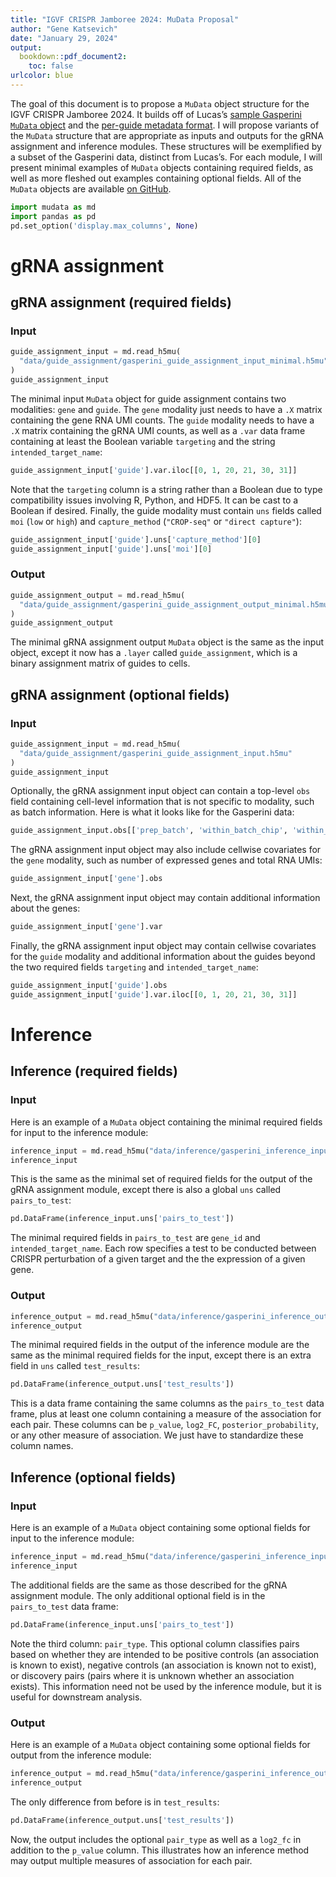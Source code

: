 ```yaml
---
title: "IGVF CRISPR Jamboree 2024: MuData Proposal"
author: "Gene Katsevich"
date: "January 29, 2024"
output: 
  bookdown::pdf_document2:
    toc: false
urlcolor: blue
---
```


The goal of this document is to propose a `MuData` object structure for the IGVF CRISPR Jamboree 2024. It builds off of Lucas's [sample Gasperini `MuData` object](https://github.com/IGVF-CRISPR/Pipeline_Gasperini_2019/tree/main) and the [per-guide metadata format](https://docs.google.com/document/d/1tib4To6XjMYTxeBRCgvgRD5JCq2XsmcJDjMcL2AGzso/edit). I will propose variants of the `MuData` structure that are appropriate as inputs and outputs for the gRNA assignment and inference modules. These structures will be exemplified by a subset of the Gasperini data, distinct from Lucas's. For each module, I will present minimal examples of `MuData` objects containing required fields, as well as more fleshed out examples containing optional fields. All of the `MuData` objects are available [on GitHub](https://github.com/Katsevich-Lab/sceptre-igvf/tree/main/data).

```python
import mudata as md
import pandas as pd
pd.set_option('display.max_columns', None)
```

# gRNA assignment

## gRNA assignment (required fields)

### Input
```python
guide_assignment_input = md.read_h5mu(
  "data/guide_assignment/gasperini_guide_assignment_input_minimal.h5mu"
)
guide_assignment_input
```
The minimal input `MuData` object for guide assignment contains two modalities: `gene` and `guide`. The `gene` modality just needs to have a `.X` matrix containing the gene RNA UMI counts. The `guide` modality needs to have a `.X` matrix containing the gRNA UMI counts, as well as a `.var` data frame containing at least the Boolean variable `targeting` and the string `intended_target_name`:
```python
guide_assignment_input['guide'].var.iloc[[0, 1, 20, 21, 30, 31]]
```
Note that the `targeting` column is a string rather than a Boolean due to type compatibility issues involving R, Python, and HDF5. It can be cast to a Boolean if desired. Finally, the guide modality must contain `uns` fields called `moi` (`low` or `high`) and `capture_method` (`"CROP-seq"` or `"direct capture"`):
```python
guide_assignment_input['guide'].uns['capture_method'][0]
guide_assignment_input['guide'].uns['moi'][0]
```

### Output

```python
guide_assignment_output = md.read_h5mu(
  "data/guide_assignment/gasperini_guide_assignment_output_minimal.h5mu"
)
guide_assignment_output
```
The minimal gRNA assignment output `MuData` object is the same as the input object, except it now has a `.layer` called `guide_assignment`, which is a binary assignment matrix of guides to cells.

## gRNA assignment (optional fields)

### Input

```python
guide_assignment_input = md.read_h5mu(
  "data/guide_assignment/gasperini_guide_assignment_input.h5mu"
)
guide_assignment_input
```

Optionally, the gRNA assignment input object can contain a top-level `obs` field containing cell-level information that is not specific to modality, such as batch information. Here is what it looks like for the Gasperini data:
```python
guide_assignment_input.obs[['prep_batch', 'within_batch_chip', 'within_chip_lane']]
```
The gRNA assignment input object may also include cellwise covariates for the `gene` modality, such as number of expressed genes and total RNA UMIs:
```python
guide_assignment_input['gene'].obs
```
Next, the gRNA assignment input object may contain additional information about the genes:
```python
guide_assignment_input['gene'].var
```
Finally, the gRNA assignment input object may contain cellwise covariates for the `guide` modality and additional information about the guides beyond the two required fields `targeting` and `intended_target_name`:
```python
guide_assignment_input['guide'].obs
guide_assignment_input['guide'].var.iloc[[0, 1, 20, 21, 30, 31]]
```

# Inference

## Inference (required fields)

### Input

Here is an example of a `MuData` object containing the minimal required fields for input to the inference module:
```python
inference_input = md.read_h5mu("data/inference/gasperini_inference_input_minimal.h5mu")
inference_input
```
This is the same as the minimal set of required fields for the output of the gRNA assignment module, except there is also a global `uns` called `pairs_to_test`:
```python
pd.DataFrame(inference_input.uns['pairs_to_test'])
```
The minimal required fields in `pairs_to_test` are `gene_id` and `intended_target_name`. Each row specifies a test to be conducted between CRISPR perturbation of a given target and the the expression of a given gene. 

### Output

```python
inference_output = md.read_h5mu("data/inference/gasperini_inference_output_minimal.h5mu")
inference_output
```
The minimal required fields in the output of the inference module are the same as the minimal required fields for the input, except there is an extra field in `uns` called `test_results`:
```python
pd.DataFrame(inference_output.uns['test_results'])
```
This is a data frame containing the same columns as the `pairs_to_test` data frame, plus at least one column containing a measure of the association for each pair. These columns can be `p_value`, `log2_FC`, `posterior_probability`, or any other measure of association. We just have to standardize these column names.

## Inference (optional fields)

### Input

Here is an example of a `MuData` object containing some optional fields for input to the inference module:
```python
inference_input = md.read_h5mu("data/inference/gasperini_inference_input.h5mu")
inference_input
```

The additional fields are the same as those described for the gRNA assignment module. The only additional optional field is in the `pairs_to_test` data frame:
```python
pd.DataFrame(inference_input.uns['pairs_to_test'])
```
Note the third column: `pair_type`. This optional column classifies pairs based on whether they are intended to be positive controls (an association is known to exist), negative controls (an association is known not to exist), or discovery pairs (pairs where it is unknown whether an association exists). This information need not be used by the inference module, but it is useful for downstream analysis.

### Output

Here is an example of a `MuData` object containing some optional fields for output from the inference module:
```python
inference_output = md.read_h5mu("data/inference/gasperini_inference_output.h5mu")
inference_output
```

The only difference from before is in `test_results`:
```python
pd.DataFrame(inference_output.uns['test_results'])
```
Now, the output includes the optional `pair_type` as well as a `log2_fc` in addition to the `p_value` column. This illustrates how an inference method may output multiple measures of association for each pair.